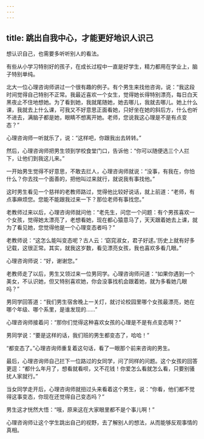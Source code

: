 ```yaml
---
---
---
```

title: 跳出自我中心，才能更好地识人识己
---




想认识自己，也需要多听听别人的看法。

有些从小学习特别好的孩子，在成长过程中一直是好学生，精力都用在学业上，脑子特别单纯。

北大一位心理咨询师讲过一个很有趣的例子。有个男生来找他咨询，说：“我这段时间觉得自己特别不正常。我最近喜欢一个女生，觉得她长得特别漂亮，每日白天黑夜止不住地想她。为了看到她，我就尾随她，她去哪儿，我就去哪儿。她上什么课，我就去上什么课，可我又不好意思正面看她，只好坐在她的斜后方，什么也听不进去，满脑子都是她，眼睛不想离开她。老师，您说我这心理是不是有点变态？”

心理咨询师一听就乐了，说：“这样吧，你跟我出去转转。”

然后，心理咨询师把男生领到学校食堂门口，告诉他：“你可以随便选三个人拦下，让他们到我这儿来。”

一开始男生觉得不好意思，不敢去拦人，心理咨询师就说：“没事，有我在，你怕什么？你去找一个面善的，把他叫过来就行，就说我有事找他。”

这时男生看见一个慈祥的老教师路过，觉得他比较好说话，就上前道：“老师，有点事麻烦您。您能不能跟我过来一下？那位老师有事找您。”

老教师过来以后，心理咨询师就问他：“老先生，问您一个问题：有个男孩喜欢一个女孩，觉得她太漂亮了，老想看她，现在都心猿意马了，天天跟着她去上课，就为了看见她，您觉得他是一个心理变态者吗？”

老教师说：“这怎么能叫变态呢？古人云：‘窈窕淑女，君子好逑。’历史上就有好多记载，这很正常。其实，就我这岁数，看见漂亮女孩，我也喜欢多看几眼。”

心理咨询师说：“好，谢谢您。”

老教师走了以后，男生又领过来一位男同学。心理咨询师问道：“如果你遇到一个美女，不认识她，但又特别喜欢她，你会没事找机会跟着她，就为多看她几眼吗？”

男同学回答道：“我们男生宿舍晚上一关灯，就讨论校园里哪个女孩最漂亮，她在哪个年级、哪个系里，是谁发现的……”

心理咨询师接着问：“那你们觉得这种喜欢女孩的心理是不是有点变态啊？”

男同学说：“要是这样的话，我们班的男生都变态了，哈哈！”

“都变态了。”心理咨询师重复着这句话，看了一眼那个前来咨询的男生。

最后，心理咨询师自己拦下一位路过的女同学，问了同样的问题。这个女孩的回答更逗：“都什么年月了，想看就看呗，又不花钱！你爱怎么看就怎么看，只要别骚扰人家就行。”

当女同学走开后，心理咨询师就扭过头来看着这个男生，说：“你看，他们都不觉得这事变态，你现在还觉得自己变态吗？”

男生这才恍然大悟：“哦，原来这在大家眼里都不是个事儿啊！”

心理咨询师让这个学生跳出自己的视野，去了解别人的想法，从而能够反观事情的真相。